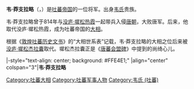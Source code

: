 {{expand|time=2015-08-16T06:47:09+00:00}}
{{unreferenced|time=2015-08-16T06:47:09+00:00}}
'''韦·莽支拉略'''（{{bo|z=དབའ་མང་རྗེ་ལྷ་ལོད|w=dbav mang rje lha lod}}，{{bd|？||？||catIdx=M}}）是[[吐蕃帝国|吐蕃帝国]]的一位将军。出身[[韦氏_(吐蕃)|韦氏]]贵族。

韦·莽支拉略曾于814年与[[没庐·墀松热霞|没庐·墀松热霞]]一起带兵入侵[[唐朝|唐朝]]，大败唐军。后来，他取代没庐·墀松热霞，成为吐蕃帝国的[[大贡论|大相]]。

根据《[[敦煌文书|敦煌吐蕃历史文书]]》的“大相世系表”记载，韦·莽支拉略的大相之位后来被[[没庐·墀松杰拉囊|没庐·墀松杰拉囊]]取代。墀松杰拉囊正是《[[唐蕃会盟碑|唐蕃会盟碑]]》中提到的尚绮心儿。

{{start box}}
|-style="text-align: center; background: #FFE4E1;"
|align="center" colspan="3"|'''韦·莽支拉略'''
{{s-before|[[没庐·墀松热霞|没庐·墀松热霞]]}}
{{s-title|[[吐蕃|吐蕃]][[吐蕃大相列表|大贡论]]|800年？—810年？}}
{{s-after|[[没庐·墀松杰拉囊|没庐·墀松杰拉囊]]<br />（尚绮心儿）}}
{{end box}}
{{吐蕃大相}}
[[Category:吐蕃大相|Category:吐蕃大相]]
[[Category:吐蕃军事人物|Category:吐蕃军事人物]]
[[Category:韦氏_(吐蕃)|Category:韦氏 (吐蕃)]]
